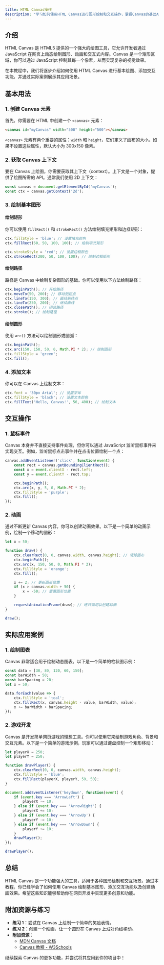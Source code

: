 ```yaml
---
title: HTML Canvas操作
description: "学习如何使用HTML Canvas进行图形绘制和交互操作，掌握Canvas的基础API及其与JavaScript的结合使用。"
---
```


## 介绍

HTML Canvas 是 HTML5 提供的一个强大的绘图工具，它允许开发者通过 JavaScript 在网页上动态绘制图形、动画和交互式内容。Canvas 是一个矩形区域，你可以通过 JavaScript 控制其每一个像素，从而实现复杂的视觉效果。

在本教程中，我们将逐步介绍如何使用 HTML Canvas 进行基本绘图、添加交互功能，并通过实际案例展示其应用场景。

## 基本用法

### 1. 创建 Canvas 元素

首先，你需要在 HTML 中创建一个 `<canvas>` 元素：

```html
<canvas id="myCanvas" width="500" height="500"></canvas>
```

`<canvas>` 元素有两个重要的属性：`width` 和 `height`，它们定义了画布的大小。如果不设置这些属性，默认大小为 300x150 像素。

### 2. 获取 Canvas 上下文

要在 Canvas 上绘图，你需要获取其上下文（context）。上下文是一个对象，提供了绘图所需的 API。通常我们使用 2D 上下文：

```javascript
const canvas = document.getElementById('myCanvas');
const ctx = canvas.getContext('2d');
```

### 3. 绘制基本图形

#### 绘制矩形

你可以使用 `fillRect()` 和 `strokeRect()` 方法绘制填充矩形和边框矩形：

```javascript
ctx.fillStyle = 'blue'; // 设置填充颜色
ctx.fillRect(50, 50, 100, 100); // 绘制填充矩形

ctx.strokeStyle = 'red'; // 设置边框颜色
ctx.strokeRect(200, 50, 100, 100); // 绘制边框矩形
```

#### 绘制路径

路径是 Canvas 中绘制复杂图形的基础。你可以使用以下方法绘制路径：

```javascript
ctx.beginPath(); // 开始路径
ctx.moveTo(50, 200); // 移动到起点
ctx.lineTo(150, 300); // 画线到终点
ctx.lineTo(250, 200); // 继续画线
ctx.closePath(); // 闭合路径
ctx.stroke(); // 绘制路径
```

#### 绘制圆形

使用 `arc()` 方法可以绘制圆形或圆弧：

```javascript
ctx.beginPath();
ctx.arc(150, 150, 50, 0, Math.PI * 2); // 绘制圆形
ctx.fillStyle = 'green';
ctx.fill();
```

### 4. 添加文本

你可以在 Canvas 上绘制文本：

```javascript
ctx.font = '30px Arial'; // 设置字体
ctx.fillStyle = 'black'; // 设置文本颜色
ctx.fillText('Hello, Canvas!', 50, 400); // 绘制文本
```

## 交互操作

### 1. 鼠标事件

Canvas 本身并不直接支持事件处理，但你可以通过 JavaScript 监听鼠标事件来实现交互。例如，监听鼠标点击事件并在点击位置绘制一个点：

```javascript
canvas.addEventListener('click', function(event) {
    const rect = canvas.getBoundingClientRect();
    const x = event.clientX - rect.left;
    const y = event.clientY - rect.top;

    ctx.beginPath();
    ctx.arc(x, y, 5, 0, Math.PI * 2);
    ctx.fillStyle = 'purple';
    ctx.fill();
});
```

### 2. 动画

通过不断更新 Canvas 内容，你可以创建动画效果。以下是一个简单的动画示例，绘制一个移动的圆形：

```javascript
let x = 50;

function draw() {
    ctx.clearRect(0, 0, canvas.width, canvas.height); // 清除画布
    ctx.beginPath();
    ctx.arc(x, 150, 50, 0, Math.PI * 2);
    ctx.fillStyle = 'orange';
    ctx.fill();

    x += 2; // 更新圆形位置
    if (x > canvas.width + 50) {
        x = -50; // 重置圆形位置
    }

    requestAnimationFrame(draw); // 递归调用以创建动画
}

draw();
```

## 实际应用案例

### 1. 绘制图表

Canvas 非常适合用于绘制动态图表。以下是一个简单的柱状图示例：

```javascript
const data = [30, 80, 120, 60, 150];
const barWidth = 50;
const barSpacing = 20;
let x = 50;

data.forEach(value => {
    ctx.fillStyle = 'teal';
    ctx.fillRect(x, canvas.height - value, barWidth, value);
    x += barWidth + barSpacing;
});
```

### 2. 游戏开发

Canvas 是开发简单网页游戏的理想工具。你可以使用它来绘制游戏角色、背景和交互元素。以下是一个简单的游戏示例，玩家可以通过键盘控制一个矩形移动：

```javascript
let playerX = 250;
let playerY = 250;

function drawPlayer() {
    ctx.clearRect(0, 0, canvas.width, canvas.height);
    ctx.fillStyle = 'blue';
    ctx.fillRect(playerX, playerY, 50, 50);
}

document.addEventListener('keydown', function(event) {
    if (event.key === 'ArrowLeft') {
        playerX -= 10;
    } else if (event.key === 'ArrowRight') {
        playerX += 10;
    } else if (event.key === 'ArrowUp') {
        playerY -= 10;
    } else if (event.key === 'ArrowDown') {
        playerY += 10;
    }
    drawPlayer();
});

drawPlayer();
```

## 总结

HTML Canvas 是一个功能强大的工具，适用于各种图形绘制和交互场景。通过本教程，你已经学会了如何使用 Canvas 绘制基本图形、添加交互功能以及创建动画效果。希望这些知识能够帮助你在网页开发中实现更多创意和功能。

## 附加资源与练习

- **练习 1**：尝试在 Canvas 上绘制一个简单的笑脸表情。
- **练习 2**：创建一个动画，让一个圆形在 Canvas 上沿对角线移动。
- **附加资源**：
  - [MDN Canvas 文档](https://developer.mozilla.org/zh-CN/docs/Web/API/Canvas_API)
  - [Canvas 教程 - W3Schools](https://www.w3schools.com/graphics/canvas_intro.asp)

继续探索 Canvas 的更多功能，并尝试将其应用到你的项目中！